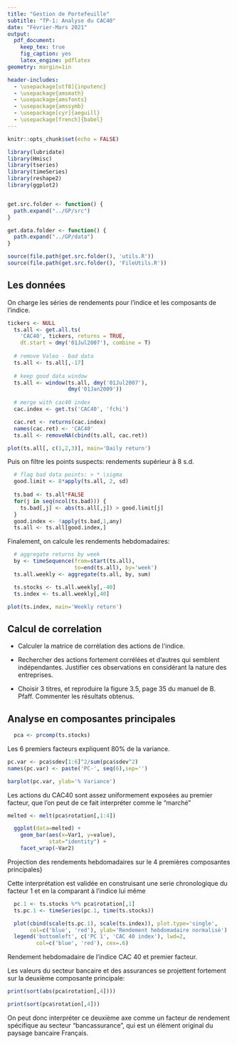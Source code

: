 ```yaml
---
title: "Gestion de Portefeuille"
subtitle: "TP-1: Analyse du CAC40"
date: "Février-Mars 2021"
output: 
  pdf_document:
    keep_tex: true
    fig_caption: yes
    latex_engine: pdflatex
geometry: margin=1in

header-includes:
  - \usepackage[utf8]{inputenc}
  - \usepackage{amsmath}
  - \usepackage{amsfonts}
  - \usepackage{amssymb}
  - \usepackage[cyr]{aeguill}
  - \usepackage[french]{babel}
---
```


```r
knitr::opts_chunk$set(echo = FALSE)
```

```r
library(lubridate)
library(Hmisc)
library(tseries)
library(timeSeries)
library(reshape2)
library(ggplot2)


get.src.folder <- function() {
  path.expand("../GP/src")
}

get.data.folder <- function() {
  path.expand("../GP/data")
}

source(file.path(get.src.folder(), 'utils.R'))
source(file.path(get.src.folder(), 'FileUtils.R'))
```


## Les données

On charge les séries de rendements pour l'indice et les composants de l'indice.

```r

tickers <- NULL
  ts.all <- get.all.ts(
    'CAC40', tickers, returns = TRUE,
    dt.start = dmy('01Jul2007'), combine = T)
  
  # remove Valeo - bad data
  ts.all <- ts.all[,-17]
  
  # keep good data window
  ts.all <- window(ts.all, dmy('01Jul2007'), 
                   dmy('01Jan2009'))
  
  # merge with cac40 index
  cac.index <- get.ts('CAC40', 'fchi')

  cac.ret <- returns(cac.index)
  names(cac.ret) <- 'CAC40'
  ts.all <- removeNA(cbind(ts.all, cac.ret))
```

```r
plot(ts.all[, c(1,2,3)], main='Daily return')
```

Puis on filtre les points suspects: rendements supérieur à 8 s.d.

```r
  # flag bad data points: > * \sigma
  good.limit <- 8*apply(ts.all, 2, sd)
  
  ts.bad <- ts.all*FALSE
  for(j in seq(ncol(ts.bad))) {
    ts.bad[,j] <- abs(ts.all[,j]) > good.limit[j]
  }
  good.index <- !apply(ts.bad,1,any)
  ts.all <- ts.all[good.index,]
```

Finalement, on calcule les rendements hebdomadaires:
  
```r
  # aggregate returns by week
  by <- timeSequence(from=start(ts.all), 
                     to=end(ts.all), by='week')
  ts.all.weekly <- aggregate(ts.all, by, sum)

  ts.stocks <- ts.all.weekly[,-40]
  ts.index <- ts.all.weekly[,40]
```
```r
plot(ts.index, main='Weekly return')
```

## Calcul de correlation

+ Calculer la matrice de corrélation des actions de l\'indice. 


+ Rechercher des actions fortement corrélées et d'autres qui semblent indépendantes. 
Justifier ces observations en considérant la nature des entreprises.

+ Choisir 3 titres, et reproduire la figure 3.5, page 35 du manuel de B. Pfaff.
Commenter les résultats obtenus.


## Analyse en composantes principales


```r
  pca <- prcomp(ts.stocks)
```
Les 6 premiers facteurs expliquent 80\% de la variance.


```r
pc.var <- pca$sdev[1:6]^2/sum(pca$sdev^2)
names(pc.var) <- paste('PC-', seq(6),sep='')
```

```r
barplot(pc.var, ylab='% Variance')
```


Les actions du CAC40 sont assez uniformement exposées au premier
facteur, que l'on peut de ce fait interpréter comme le "marché" 

```r
melted <- melt(pca$rotation[,1:4])

  ggplot(data=melted) +
    geom_bar(aes(x=Var1, y=value),
             stat="identity") +
    facet_wrap(~Var2)
```

Projection des rendements hebdomadaires sur le 4 premières
  composantes principales}
  
Cette interprétation est validée en construisant une serie
chronologique du facteur 1 et en la comparant à l'indice lui même 

```r

  pc.1 <- ts.stocks %*% pca$rotation[,1]
  ts.pc.1 <- timeSeries(pc.1, time(ts.stocks))
```

```r
  plot(cbind(scale(ts.pc.1), scale(ts.index)), plot.type='single',
       col=c('blue', 'red'), ylab='Rendement hebdomadaire normalisé')
  legend('bottomleft', c('PC 1', 'CAC 40 index'), lwd=2,
         col=c('blue', 'red'), cex=.6)
```

Rendement hebdomadaire de l'indice CAC 40 et premier facteur.

Les valeurs du secteur bancaire et des assurances se projettent
fortement sur la deuxième composante principale:

```r
print(sort(abs(pca$rotation[,4])))
```

```r
print(sort(pca$rotation[,4]))
```


On peut donc interpréter ce deuxième axe comme un facteur de rendement
spécifique au
secteur "bancassurance", qui est un élément original du paysage
bancaire Français.



